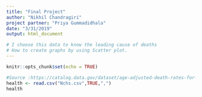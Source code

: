 ```yaml
---
title: "Final Project"
author: "Nikhil Chandragiri"
project partner: "Priya Gummadidhala"
date: "3/31/2019"
output: html_document

# I choose this data to know the leading cause of deaths 
# How to create graphs by using Scatter plot.
---
```


```r
knitr::opts_chunk$set(echo = TRUE)
```

```r
#Source :https://catalog.data.gov/dataset/age-adjusted-death-rates-for-the-top-10-leading-causes-of-death-united-states-2013
health <- read.csv("Nchs.csv",TRUE,",")
health
```